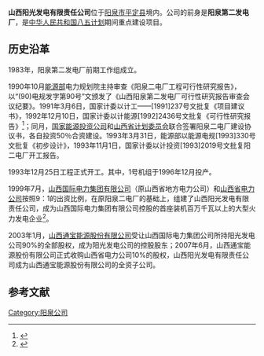 '''山西阳光发电有限责任公司'''位于[[阳泉市|阳泉市]][[平定县|平定县]]境内。公司的前身是'''阳泉第二发电厂'''，是[[中华人民共和国|中华人民共和国]][[第八个五年计划_(中国)|八五计划]]期间重点建设项目。

== 历史沿革 ==
1983年，阳泉第二发电厂前期工作组成立。

1990年10月[[中华人民共和国能源部|能源部]]电力规划院主持审查《阳泉二电厂工程可行性研究报告》，以“(90)电规发字第90号”文颁发了《山西阳泉第二发电厂可行性研究报告审查会议纪要》。1991年3月6日，国家计委以计工——[1991]237号文批复《项目建议书》，1992年12月10日，国家计委以计能源[1992]2436号文批复《可行性研究报告》<ref>{{cite book|title=山西省电力建设三公司志|year=2003|publisher=中国电力出版社|isbn=7-5083-1323-2|pages=88}}</ref>；同月，[[国家能源投资公司|国家能源投资公司]]{{Fact|time=2018-07-05T05:04:33+00:00}}和[[山西省计划委员会|山西省计划委员会]]联合签署阳泉二电厂建设协议书，各自投资50％合资建设。1993年3月31日，能源部以能源电规[1993]330号文批复《初步设计》，1993年11月1日，国家计委以计投资[1993]2019号文批复阳二电厂开工报告。

1993年12月25日工程正式开工。其中，1号机组于1996年12月投产。

1999年7月，[[山西国际电力集团有限公司|山西国际电力集团有限公司]]（原山西省地方电力公司）和[[山西省电力公司|山西省电力公司]]按照9：1的出资比例，在原阳泉二电厂的基础上，组建了山西阳光发电有限责任公司，成为山西国际电力集团有限公司控股的首座装机百万千瓦以上的大型火力发电企业<ref>{{cite book|title=华北电力工业志（1991～2002）|year=2010|publisher=中国电力出版社|isbn=978-7-5083-9911-9|pages=29}}</ref>。

2003年1月，[[山西通宝能源股份有限公司|山西通宝能源股份有限公司]]受让山西国际电力集团公司所持阳光发电公司90%的全部股权，成为阳光发电公司的控股股东；2007年6月，山西通宝能源股份有限公司正式收购山西省电力公司10%的股权，山西阳光发电有限责任公司成为山西通宝能源股份有限公司的全资子公司。

== 参考文献 ==
{{reflist}}

[[Category:阳泉公司|Category:阳泉公司]]